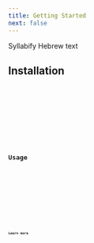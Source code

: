 ```yaml
---
title: Getting Started
next: false
---
```



Syllabify Hebrew text

## Installation

<Tabs syncKey="runtime">
  <TabItem label="node" icon="node">
    <Code code={"npm i havarotjs"} lang="bash" frame="code" />
  </TabItem>
  <TabItem label="deno" icon="deno">
    <Code code={`import { Text } from "npm:havarotjs";`} lang="ts" frame="code" />
  </TabItem>
  <TabItem label="browser" icon="laptop">
    <Code code={`import { Text } from "https://esm.sh/havarotjs";`} lang="js" frame="code" />
  </TabItem>
</Tabs>

## Usage

<Tabs syncKey="runtime">
  <TabItem label="ESM" icon="seti:javascript">
    <Code
      code={`import { Text } from "havarotjs";\nconst text = new Text("הֲבָרֹות");\nconsole.log(text.words);\n// [ Word { original: "הֲבָרֹות" } ]`}
      lang="js"
      frame="code"
    />
  </TabItem>
  <TabItem label="CommonJS" icon="node">
    <Code
      code={`const Text = require("havarotjs").Text;\nconst text = new Text("הֲבָרֹות");\nconsole.log(text.words);\n// [ Word { original: "הֲבָרֹות" } ]`}
      lang="js"
      frame="code"
    />
  </TabItem>
  <TabItem label="deno" icon="deno">
    <Code
      code={`import { transliterate } from "npm:havarotjs";\nconst text = new Text("הֲבָרֹות");\nconsole.log(text.words);\n// [ Word { original: "הֲבָרֹות" } ]`}
      lang="ts"
      frame="code"
    />
  </TabItem>
  <TabItem label="browser" icon="laptop">
    <Code
      code={`import { transliterate } from "https://esm.sh/havarotjs";\nconst text = new Text("הֲבָרֹות");\nconsole.log(text.words);\n// [ Word { original: "הֲבָרֹות" } ]`}
      lang="ts"
      frame="code"
    />
  </TabItem>
</Tabs>

## Learn more

<LinkCard title="Text" href="/api/classes/text/" description="To learn more see the <code>Text</code> class" />
